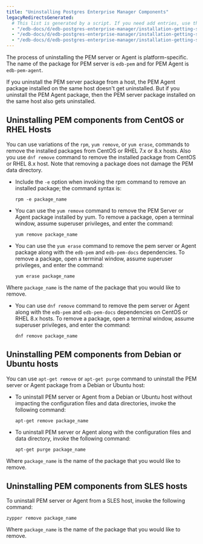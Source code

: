 ```yaml
---
title: "Uninstalling Postgres Enterprise Manager Components"
legacyRedirectsGenerated:
  # This list is generated by a script. If you need add entries, use the `legacyRedirects` key.
  - "/edb-docs/d/edb-postgres-enterprise-manager/installation-getting-started/linux-installation-guide/7.14/uninstalling_pem_components.html"
  - "/edb-docs/d/edb-postgres-enterprise-manager/installation-getting-started/linux-installation-guide/7.15/uninstalling_pem_components.html"
  - "/edb-docs/d/edb-postgres-enterprise-manager/installation-getting-started/linux-installation-guide/7.16/uninstalling_pem_components.html"
---
```


The process of uninstalling the PEM server or Agent is platform-specific. The name of the package for PEM server is `edb-pem` and for PEM Agent is `edb-pem-agent`.

If you uninstall the PEM server package from a host, the PEM Agent package installed on the same host doesn't get uninstalled. But if you uninstall the PEM Agent package, then the PEM server package installed on the same host also gets uninstalled.

## Uninstalling PEM components from CentOS or RHEL Hosts

You can use variations of the `rpm`, `yum remove`, or `yum erase`, commands to remove the installed packages from CentOS or RHEL 7.x or 8.x hosts. Also you use `dnf remove` command to remove the installed package from CentOS or RHEL 8.x host. Note that removing a package does not damage the PEM data directory.

-   Include the `-e` option when invoking the rpm command to remove an installed package; the command syntax is:

    ```text
    rpm -e package_name
    ```

-   You can use the `yum remove` command to remove the PEM Server or Agent package installed by yum. To remove a package, open a terminal window, assume superuser privileges, and enter the command:

    ```text
    yum remove package_name
    ```

-   You can use the `yum erase` command to remove the pem server or Agent package along with the `edb-pem` and `edb-pem-docs` dependencies. To remove a package, open a terminal window, assume superuser privileges, and enter the command:

    ```text
    yum erase package_name
    ```

Where `package_name` is the name of the package that you would like to remove.

-   You can use `dnf remove` command to remove the pem server or Agent along with the `edb-pem` and `edb-pem-docs` dependencies on CentOS or RHEL 8.x hosts. To remove a package, open a terminal window, assume superuser privileges, and enter the command:

    ```text
    dnf remove package_name
    ```

## Uninstalling PEM components from Debian or Ubuntu hosts

You can use `apt-get remove` or `apt-get purge` command to uninstall the PEM server or Agent package from a Debian or Ubuntu host:

-   To uninstall PEM server or Agent from a Debian or Ubuntu host without impacting the configuration files and data directories, invoke the following command:

    ```text
    apt-get remove package_name
    ```

-   To uninstall PEM server or Agent along with the configuration files and data directory, invoke the following command:

    ```text
    apt-get purge package_name
    ```

Where `package_name` is the name of the package that you would like to remove.

## Uninstalling PEM components from SLES hosts

To uninstall PEM server or Agent from a SLES host, invoke the following command:

```text
zypper remove package_name
```

Where `package_name` is the name of the package that you would like to remove.
